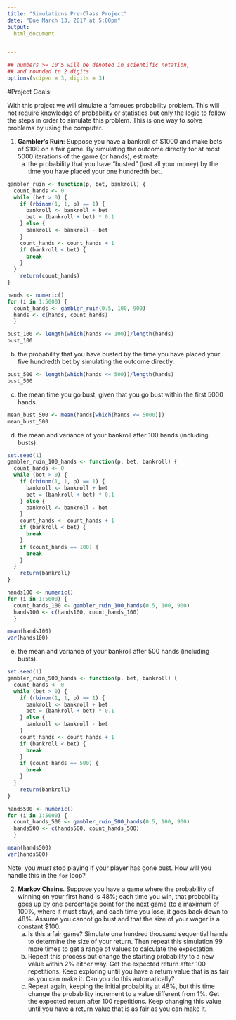 ```yaml
---
title: "Simulations Pre-Class Project"
date: "Due March 13, 2017 at 5:00pm"
output:
  html_document


---
```


<style type="text/css">
.table {

    width: 80%;
    margin-left:10%; 
    margin-right:10%;
}
</style>
```r
## numbers >= 10^5 will be denoted in scientific notation,
## and rounded to 2 digits
options(scipen = 3, digits = 3)
```




#Project Goals:


With this project we will simulate a famoues probability problem. This will not require knowledge of probability or statistics but only the logic to follow the steps in order to simulate this problem. This is one way to solve problems by using the computer. 

 1. **Gambler's Ruin**: Suppose you have a bankroll of $1000 and make bets of $100 on a fair game. By simulating the outcome directly for at most 5000 iterations of the game (or hands), estimate:
    a. the probability that you have "busted" (lost all your money) by the time you have placed your one hundredth bet. 
    
```r
gambler_ruin <- function(p, bet, bankroll) {
  count_hands <- 0
  while (bet > 0) {
    if (rbinom(1, 1, p) == 1) {
      bankroll <- bankroll + bet
      bet = (bankroll + bet) * 0.1
    } else {
      bankroll <- bankroll - bet
    }
    count_hands <- count_hands + 1
    if (bankroll < bet) {
      break
    } 
  }
    return(count_hands)
}

hands <- numeric()
for (i in 1:5000) {
  count_hands <- gambler_ruin(0.5, 100, 900)
  hands <- c(hands, count_hands)
  }
```
  
  
```r
bust_100 <- length(which(hands <= 100))/length(hands)
bust_100
```
  
  b. the probability that you have busted by the time you have placed your five hundredth bet by simulating the outcome directly. 
  
```r
bust_500 <- length(which(hands <= 500))/length(hands)
bust_500
```
  
  c. the mean time you go bust, given that you go bust within the first 5000 hands.
  
```r
mean_bust_500 <- mean(hands[which(hands <= 5000)])
mean_bust_500
```
  
  d. the mean and variance of your bankroll after 100 hands (including busts).

```r
set.seed(1)
gambler_ruin_100_hands <- function(p, bet, bankroll) {
  count_hands <- 0
  while (bet > 0) {
    if (rbinom(1, 1, p) == 1) {
      bankroll <- bankroll + bet
      bet = (bankroll + bet) * 0.1
    } else {
      bankroll <- bankroll - bet
    }
    count_hands <- count_hands + 1
    if (bankroll < bet) {
      break
    } 
    if (count_hands == 100) {
      break
    }
  }
    return(bankroll)
}

hands100 <- numeric()
for (i in 1:5000) {
  count_hands_100 <- gambler_ruin_100_hands(0.5, 100, 900)
  hands100 <- c(hands100, count_hands_100)
  }
```

```r
mean(hands100)
var(hands100)
```

  
  e. the mean and variance of your bankroll after 500 hands (including busts).
  
```r
set.seed(1)
gambler_ruin_500_hands <- function(p, bet, bankroll) {
  count_hands <- 0
  while (bet > 0) {
    if (rbinom(1, 1, p) == 1) {
      bankroll <- bankroll + bet
      bet = (bankroll + bet) * 0.1
    } else {
      bankroll <- bankroll - bet
    }
    count_hands <- count_hands + 1
    if (bankroll < bet) {
      break
    } 
    if (count_hands == 500) {
      break
    }
  }
    return(bankroll)
}

hands500 <- numeric()
for (i in 1:5000) {
  count_hands_500 <- gambler_ruin_500_hands(0.5, 100, 900)
  hands500 <- c(hands500, count_hands_500)
  }
```
  
```r
mean(hands500)
var(hands500)
```  
 
Note: you *must* stop playing if your player has gone bust. How will you handle this in the `for` loop?

2. **Markov Chains**. Suppose you have a game where the probability of winning on your first hand is 48%; each time you win, that probability goes up by one percentage point for the next game (to a maximum of 100%, where it must stay), and each time you lose, it goes back down to 48%. Assume you cannot go bust and that the size of your wager is a constant $100.
    a. Is this a fair game? Simulate one hundred thousand sequential hands to determine the size of your return. Then repeat this simulation 99 more times to get a range of values to calculate the expectation.
    b. Repeat this process but change the starting probability to a new value within 2% either way. Get the expected return after 100 repetitions. Keep exploring until you have a return value that is as fair as you can make it. Can you do this automatically?
    c. Repeat again, keeping the initial probability at 48%, but this time change the probability increment to a value different from 1%. Get the expected return after 100 repetitions. Keep changing this value until you have a return value that is as fair as you can make it. 
